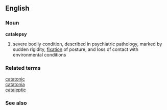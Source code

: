 == English ==
=== Noun ===
'''catalepsy'''
# severe bodily condition, described in psychiatric pathology, marked by sudden rigidity, [[fixation]] of posture, and loss of contact with environmental conditions
=== Related terms ===
[[catatonic]]<br>
[[catatonia]]<br>
[[cataleptic]]
=== See also ===
{{pedialite}}